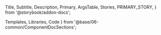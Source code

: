  Title,
  Subtitle,
  Description,
  Primary,
  ArgsTable,
  Stories,
  PRIMARY_STORY,
} from '@storybook/addon-docs';

  Templates,
  Libraries,
  Code
} from '@base/06-common/ComponentDocSections';


<Title/>
<Subtitle/>

### Templates
<Templates />

### Libraries
<Libraries libraries={[
  '[theme_name]/paragraph.accordion_tabs'
]}/>

### Settings
<ArgsTable story={PRIMARY_STORY}/>

### Code to use
<Code text={data.docs.source.code}/>

